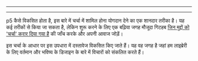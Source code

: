 
---

---
p5 कैसे विकसित होता है, इस बारे में चर्चा में शामिल होना योगदान देने का एक शानदार तरीका है। यह कई तरीकों से किया जा सकता है, लेकिन शुरू करने के लिए एक बढ़िया जगह मौजूदा गिटहब [जिन मुद्दों को 'चर्चा' करार दिया गया है](https://github.com/processing/p5.js/labels/discubion) की जाँच करके और अपनी आवाज जोड़ें।

इस चर्चा के आधार पर इस उपधारा में दस्तावेज विकसित किए जाते हैं। यह वह जगह है जहां हम लाइब्रेरी के लिए वर्तमान और भविष्य के डिजाइन के बारे में विचारों को संकलित करते हैं।
  